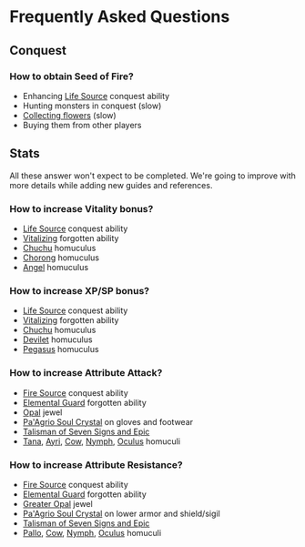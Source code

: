
# Frequently Asked Questions

## Conquest

### How to obtain Seed of Fire?
- Enhancing [Life Source](/guides/conquest#life-source) conquest ability
- Hunting monsters in conquest (slow)
- [Collecting flowers](/guides/conquest#collecting-flowers) (slow)
- Buying them from other players

## Stats

<Callout type="warning" emoji="⚠️">
  All these answer won't expect to be completed. We're going to improve with more details while adding new guides and references.
</Callout>

### How to increase Vitality bonus?
- [Life Source](/guides/conquest#life-source) conquest ability
- [Vitalizing](/references/forgotten-power#vitalizing) forgotten ability
- [Chuchu](/references/homuculus/#chuchu) homuculus
- [Chorong](/references/homuculus/#chorong) homuculus
- [Angel](/references/homuculus/#angel) homuculus

### How to increase XP/SP bonus?
- [Life Source](/guides/conquest#life-source) conquest ability
- [Vitalizing](/references/forgotten-power#vitalizing) forgotten ability
- [Chuchu](/references/homuculus/#chuchu) homuculus
- [Devilet](/references/homuculus/#devilet) homuculus
- [Pegasus](/references/homuculus/#pegasus) homuculus

### How to increase Attribute Attack?
- [Fire Source](/guides/conquest#fire-source) conquest ability
- [Elemental Guard](/references/forgotten-power#elemental-guard) forgotten ability
- [Opal](/references/jewels#opal) jewel
- [Pa'Agrio Soul Crystal](/references/soul-crystals#paagrios-soul-crystal) on gloves and footwear
- [Talisman of Seven Signs and Epic](/references/talismans#talisman-of-seven-signs-and-epic)
- [Tana](/references/homuculus/#tana), [Ayri](/references/homuculus/#ayri), [Cow](/references/homuculus/#cow), [Nymph](/references/homuculus/#nymph), [Oculus](/references/homuculus/#oculus) homuculi


### How to increase Attribute Resistance?
- [Fire Source](/guides/conquest#fire-source) conquest ability
- [Elemental Guard](/references/forgotten-power#elemental-guard) forgotten ability
- [Greater Opal](/references/jewels#opal) jewel
- [Pa'Agrio Soul Crystal](/references/soul-crystals#paagrios-soul-crystal) on lower armor and shield/sigil
- [Talisman of Seven Signs and Epic](/references/talismans#talisman-of-seven-signs-and-epic)
- [Pallo](/references/homuculus/#pallo), [Cow](/references/homuculus/#cow), [Nymph](/references/homuculus/#nymph), [Oculus](/references/homuculus/#oculus) homuculi